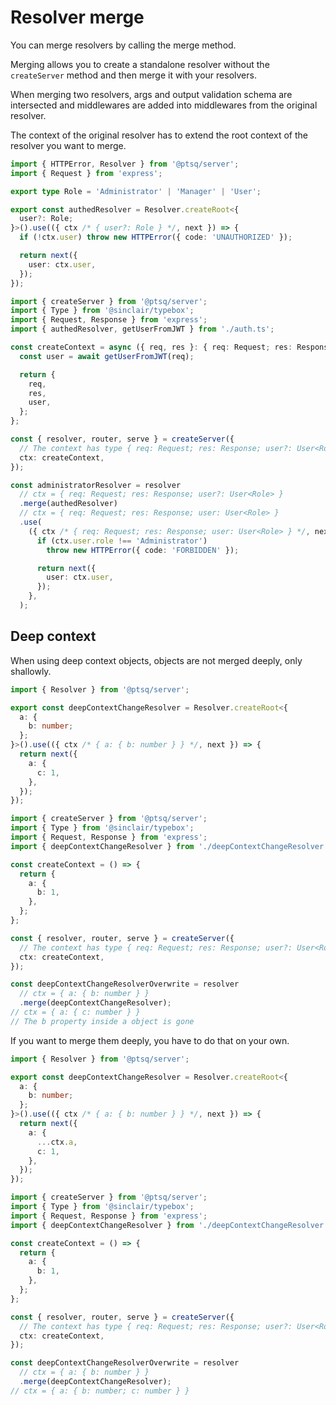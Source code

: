 # Resolver merge

You can merge resolvers by calling the merge method.

Merging allows you to create a standalone resolver without the `createServer` method and then merge it with your resolvers.

When merging two resolvers, args and output validation schema are intersected and middlewares are added into middlewares from the original resolver.

The context of the original resolver has to extend the root context of the resolver you want to merge.

```ts copy filename="auth.ts"
import { HTTPError, Resolver } from '@ptsq/server';
import { Request } from 'express';

export type Role = 'Administrator' | 'Manager' | 'User';

export const authedResolver = Resolver.createRoot<{
  user?: Role;
}>().use(({ ctx /* { user?: Role } */, next }) => {
  if (!ctx.user) throw new HTTPError({ code: 'UNAUTHORIZED' });

  return next({
    user: ctx.user,
  });
});
```

```ts copy filename="server.ts"
import { createServer } from '@ptsq/server';
import { Type } from '@sinclair/typebox';
import { Request, Response } from 'express';
import { authedResolver, getUserFromJWT } from './auth.ts';

const createContext = async ({ req, res }: { req: Request; res: Response }) => {
  const user = await getUserFromJWT(req);

  return {
    req,
    res,
    user,
  };
};

const { resolver, router, serve } = createServer({
  // The context has type { req: Request; res: Response; user?: User<Role> }
  ctx: createContext,
});

const administratorResolver = resolver
  // ctx = { req: Request; res: Response; user?: User<Role> }
  .merge(authedResolver)
  // ctx = { req: Request; res: Response; user: User<Role> }
  .use(
    ({ ctx /* { req: Request; res: Response; user: User<Role> } */, next }) => {
      if (ctx.user.role !== 'Administrator')
        throw new HTTPError({ code: 'FORBIDDEN' });

      return next({
        user: ctx.user,
      });
    },
  );
```

## Deep context

When using deep context objects, objects are not merged deeply, only shallowly.

```ts copy
import { Resolver } from '@ptsq/server';

export const deepContextChangeResolver = Resolver.createRoot<{
  a: {
    b: number;
  };
}>().use(({ ctx /* { a: { b: number } } */, next }) => {
  return next({
    a: {
      c: 1,
    },
  });
});
```

```ts copy filename="server.ts"
import { createServer } from '@ptsq/server';
import { Type } from '@sinclair/typebox';
import { Request, Response } from 'express';
import { deepContextChangeResolver } from './deepContextChangeResolver.ts';

const createContext = () => {
  return {
    a: {
      b: 1,
    },
  };
};

const { resolver, router, serve } = createServer({
  // The context has type { req: Request; res: Response; user?: User<Role> }
  ctx: createContext,
});

const deepContextChangeResolverOverwrite = resolver
  // ctx = { a: { b: number } }
  .merge(deepContextChangeResolver);
// ctx = { a: { c: number } }
// The b property inside a object is gone
```

If you want to merge them deeply, you have to do that on your own.

```ts copy
import { Resolver } from '@ptsq/server';

export const deepContextChangeResolver = Resolver.createRoot<{
  a: {
    b: number;
  };
}>().use(({ ctx /* { a: { b: number } } */, next }) => {
  return next({
    a: {
      ...ctx.a,
      c: 1,
    },
  });
});
```

```ts copy filename="server.ts"
import { createServer } from '@ptsq/server';
import { Type } from '@sinclair/typebox';
import { Request, Response } from 'express';
import { deepContextChangeResolver } from './deepContextChangeResolver.ts';

const createContext = () => {
  return {
    a: {
      b: 1,
    },
  };
};

const { resolver, router, serve } = createServer({
  // The context has type { req: Request; res: Response; user?: User<Role> }
  ctx: createContext,
});

const deepContextChangeResolverOverwrite = resolver
  // ctx = { a: { b: number } }
  .merge(deepContextChangeResolver);
// ctx = { a: { b: number; c: number } }
```
